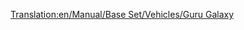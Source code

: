 [[Translation:en/Manual/Base Set/Vehicles/Guru Galaxy]]

{{es/Aeronaves|Nombre=Guru Galaxy
|Imagen=[[File:en/LockheedTristar.png|Guru Galaxy]]
|Precio=102.538 € (51.269 £)
|Velocidad=947 km/h (592 mph)
|Coste-anual=12.656 € (6,328 £)
|Diseño=1969
|Duración=20
|Capacidad=240 pasajeros y 35 sacos de correo
|
|Descripción=Avión trimotor con una alta capacidad.
|Vida-real=Lockheed Tristar
}}
